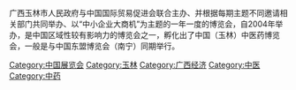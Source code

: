 {{multiple issues|
{{copyedit|time=2013-05-17T11:21:24+00:00}}
{{expand|time=2013-05-17T11:21:24+00:00}}
{{newsrelease|time=2013-05-17T11:21:24+00:00}}
{{unreferenced|time=2013-05-17T11:21:24+00:00}}
}}
广西玉林市人民政府与中国国际贸易促进会联合主办、并根据每期主题不同邀请相关部门共同举办、以“中小企业大商机”为主题的一年一度的博览会，自2004年举办，是中国区域性较有影响力的博览会之一，孵化出了中国（玉林）中医药博览会，一般是与中国东盟博览会（南宁）同期举行。

[[Category:中国展览会|Category:中国展览会]]
[[Category:玉林|Category:玉林]]
[[Category:广西经济|Category:广西经济]]
[[Category:中医|Category:中医]]
[[Category:中药|Category:中药]]